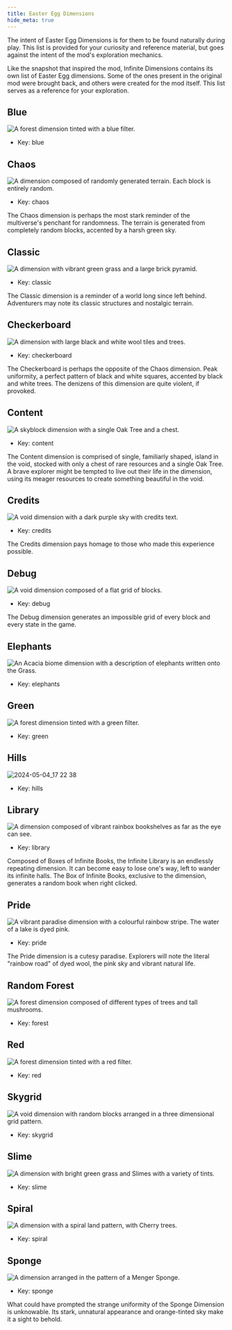 ```yaml
---
title: Easter Egg Dimensions
hide_meta: true
---
```


<Callout>
    The intent of Easter Egg Dimensions is for them to be found naturally during play. This list is provided for your curiosity and reference material, but goes against the intent of the mod's exploration mechanics.
</Callout>

Like the snapshot that inspired the mod, Infinite Dimensions contains its own list of Easter Egg dimensions. Some of the ones present in the original mod were brought back, and others were created for the mod itself. This list serves as a reference for your exploration.

## Blue
![A forest dimension tinted with a blue filter.](https://resources.godsted.com/modrinth/infinity/blue.avif)
- Key: blue

## Chaos
![A dimension composed of randomly generated terrain. Each block is entirely random.](https://resources.godsted.com/modrinth/infinity/chaos.avif)
- Key: chaos

The Chaos dimension is perhaps the most stark reminder of the multiverse's penchant for randomness. The terrain is generated from completely random blocks, accented by a harsh green sky.

## Classic
![A dimension with vibrant green grass and a large brick pyramid.](https://resources.godsted.com/modrinth/infinity/classic.avif)
- Key: classic

The Classic dimension is a reminder of a world long since left behind. Adventurers may note its classic structures and nostalgic terrain.

## Checkerboard
![A dimension with large black and white wool tiles and trees.](https://resources.godsted.com/modrinth/infinity/checkerboard.avif)
- Key: checkerboard

The Checkerboard is perhaps the opposite of the Chaos dimension. Peak uniformity, a perfect pattern of black and white squares, accented by black and white trees. The denizens of this dimension are quite violent, if provoked.

## Content
![A skyblock dimension with a single Oak Tree and a chest.](https://resources.godsted.com/modrinth/infinity/content.avif)
- Key: content

The Content dimension is comprised of single, familiarly shaped, island in the void, stocked with only a chest of rare resources and a single Oak Tree. A brave explorer might be tempted to live out their life in the dimension, using its meager resources to create something beautiful in the void.

## Credits
![A void dimension with a dark purple sky with credits text.](https://resources.godsted.com/modrinth/infinity/credits.avif)
- Key: credits

The Credits dimension pays homage to those who made this experience possible.

## Debug
![A void dimension composed of a flat grid of blocks.](https://resources.godsted.com/modrinth/infinity/debug.avif)
- Key: debug

The Debug dimension generates an impossible grid of every block and every state in the game.

## Elephants
![An Acacia biome dimension with a description of elephants written onto the Grass.](https://resources.godsted.com/modrinth/infinity/elephants.avif)
- Key: elephants

## Green
![A forest dimension tinted with a green filter.](https://resources.godsted.com/modrinth/infinity/green.avif)
- Key: green

## Hills
![2024-05-04_17 22 38](https://resources.godsted.com/modrinth/infinity/hills.avif)
- Key: hills

## Library
![A dimension composed of vibrant rainbox bookshelves as far as the eye can see.](https://resources.godsted.com/modrinth/infinity/library.avif)
- Key: library

Composed of Boxes of Infinite Books, the Infinite Library is an endlessly repeating dimension. It can become easy to lose one's way, left to wander its infinite halls. The Box of Infinite Books, exclusive to the dimension, generates a random book when right clicked.

## Pride
![A vibrant paradise dimension with a colourful rainbow stripe. The water of a lake is dyed pink.](https://resources.godsted.com/modrinth/infinity/pride.avif)
- Key: pride

The Pride dimension is a cutesy paradise. Explorers will note the literal "rainbow road" of dyed wool, the pink sky and vibrant natural life.

## Random Forest
![A forest dimension composed of different types of trees and tall mushrooms.](https://resources.godsted.com/modrinth/infinity/random_forest.avif)
- Key: forest

## Red
![A forest dimension tinted with a red filter.](https://resources.godsted.com/modrinth/infinity/red.avif)
- Key: red

## Skygrid
![A void dimension with random blocks arranged in a three dimensional grid pattern.](https://resources.godsted.com/modrinth/infinity/skygrid.avif)
- Key: skygrid

## Slime
![A dimension with bright green grass and Slimes with a variety of tints.](https://resources.godsted.com/modrinth/infinity/slime.avif)
- Key: slime

## Spiral
![A dimension with a spiral land pattern, with Cherry trees.](https://resources.godsted.com/modrinth/infinity/spiral.avif)
- Key: spiral

## Sponge
![A dimension arranged in the pattern of a Menger Sponge.](https://resources.godsted.com/modrinth/infinity/sponge.avif)
- Key: sponge

What could have prompted the strange uniformity of the Sponge Dimension is unknowable. Its stark, unnatural appearance and orange-tinted sky make it a sight to behold.
